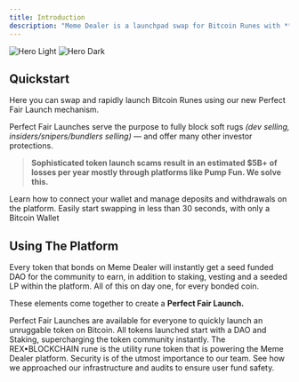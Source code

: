 ```yaml
---
title: Introduction
description: "Meme Dealer is a launchpad swap for Bitcoin Runes with **advanced rug protections** baked into each token launch."
---
```


<img
  className="block dark:hidden"
  src="/images/hero-light.png"
  alt="Hero Light"
/>
<img
  className="hidden dark:block"
  src="/images/hero-dark.png"
  alt="Hero Dark"
/>

## Quickstart

Here you can swap and rapidly launch Bitcoin Runes using our new Perfect Fair Launch mechanism. 

Perfect Fair Launches serve the purpose to fully block soft rugs _(dev selling, insiders/snipers/bundlers selling)_ — and offer many other investor protections. 

>**Sophisticated token launch scams result in an estimated $5B+ of losses per year mostly through platforms like Pump Fun. We solve this.**

<CardGroup cols={2}>
  <Card
    title="Manage Wallet"
    icon="wallet"
    href="/manage-wallet"
  >
    Learn how to connect your wallet and manage deposits and withdrawals on the platform.
  </Card>
  <Card
    title="Swapping"
    icon="repeat"
    href="/essentials/swapping"
  >
    Easily start swapping in less than 30 seconds, with only a Bitcoin Wallet
  </Card>
</CardGroup>

## Using The Platform

Every token that bonds on Meme Dealer will instantly get a seed funded DAO for the community to earn, in addition to staking, vesting and a seeded LP within the platform. All of this on day one, for every bonded coin. 

These elements come together to create a **Perfect Fair Launch.** 

<CardGroup cols={2}>
  <Card
    title="Token Launches"
    icon="rocket-launch"
    href="/essentials/launches"
  >
    Perfect Fair Launches are available for everyone to quickly launch an unruggable token on Bitcoin.
  </Card>
  <Card
    title="Staking/DAOs"
    icon="coin"
    href="/essentials/staking"
  >
    All tokens launched start with a DAO and Staking, supercharging the token community instantly.
  </Card>
  <Card
    title="$REX Token"
    icon="t-rex"
    href="/essentials/rex"
  >
    The REX•BLOCKCHAIN rune is the utility rune token that is powering the Meme Dealer platform.
  </Card>
  <Card
    title="Platform Security"
    icon="binary-lock"
    href="/essentials/security"
  >
    Security is of the utmost importance to our team. See how we approached our infrastructure and audits to ensure user fund safety.
  </Card>
</CardGroup>
